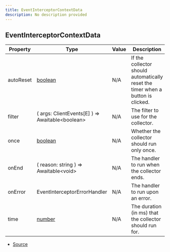 ```yaml
---
title: EventInterceptorContextData
description: No description provided
---
```


## EventInterceptorContextData

| Property | Type | Value | Description |
| ----------- | ----------- | ----------- | ----------- |
| autoReset | [boolean](https://developer.mozilla.org/en-US/docs/Web/JavaScript/Reference/Global_Objects/Boolean) | N/A | If the collector should automatically reset the timer when a button is clicked. |
| filter | (   args: ClientEvents\[E] ) => Awaitable\<boolean> | N/A | The filter to use for the collector. |
| once | [boolean](https://developer.mozilla.org/en-US/docs/Web/JavaScript/Reference/Global_Objects/Boolean) | N/A | Whether the collector should run only once. |
| onEnd | (   reason: string ) => Awaitable\<void> | N/A | The handler to run when the collector ends. |
| onError | EventInterceptorErrorHandler | N/A | The handler to run upon an error. |
| time | [number](https://developer.mozilla.org/en-US/docs/Web/JavaScript/Reference/Global_Objects/Number) | N/A | The duration (in ms) that the collector should run for. |


- [Source](https://github.com/underctrl-io/commandkit/blob/f8cc07d11d2ae5ed7f529adff1649936223e27b2/packages/commandkit/src/components/common/EventInterceptor.ts#L3)